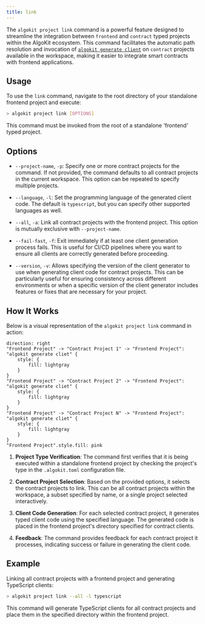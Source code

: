 ```yaml
---
title: link
---
```


The `algokit project link` command is a powerful feature designed to streamline the integration between `frontend` and `contract` typed projects within the AlgoKit ecosystem. This command facilitates the automatic path resolution and invocation of [`algokit generate client`](/build/algokit/cli/features/generate#typed-clients) on `contract` projects available in the workspace, making it easier to integrate smart contracts with frontend applications.

## Usage

To use the `link` command, navigate to the root directory of your standalone frontend project and execute:

```sh
> algokit project link [OPTIONS]
```

This command must be invoked from the root of a standalone 'frontend' typed project.

## Options

- `--project-name`, `-p`: Specify one or more contract projects for the command. If not provided, the command defaults to all contract projects in the current workspace. This option can be repeated to specify multiple projects.

- `--language`, `-l`: Set the programming language of the generated client code. The default is `typescript`, but you can specify other supported languages as well.

- `--all`, `-a`: Link all contract projects with the frontend project. This option is mutually exclusive with `--project-name`.

- `--fail-fast`, `-f`: Exit immediately if at least one client generation process fails. This is useful for CI/CD pipelines where you want to ensure all clients are correctly generated before proceeding.

- `--version`, `-v`: Allows specifying the version of the client generator to use when generating client code for contract projects. This can be particularly useful for ensuring consistency across different environments or when a specific version of the client generator includes features or fixes that are necessary for your project.

## How It Works

Below is a visual representation of the `algokit project link` command in action:

```d2
direction: right
"Frontend Project" -> "Contract Project 1" -> "Frontend Project": "algokit generate cliet" {
    style: {
        fill: lightgray
    }
}
"Frontend Project" -> "Contract Project 2" -> "Frontend Project": "algokit generate cliet" {
    style: {
        fill: lightgray
    }
}
"Frontend Project" -> "Contract Project N" -> "Frontend Project": "algokit generate cliet" {
    style: {
        fill: lightgray
    }
}
"Frontend Project".style.fill: pink
```

1. **Project Type Verification**: The command first verifies that it is being executed within a standalone frontend project by checking the project's type in the `.algokit.toml` configuration file.

2. **Contract Project Selection**: Based on the provided options, it selects the contract projects to link. This can be all contract projects within the workspace, a subset specified by name, or a single project selected interactively.

3. **Client Code Generation**: For each selected contract project, it generates typed client code using the specified language. The generated code is placed in the frontend project's directory specified for contract clients.

4. **Feedback**: The command provides feedback for each contract project it processes, indicating success or failure in generating the client code.

## Example

Linking all contract projects with a frontend project and generating TypeScript clients:

```sh
> algokit project link --all -l typescript
```

This command will generate TypeScript clients for all contract projects and place them in the specified directory within the frontend project.
